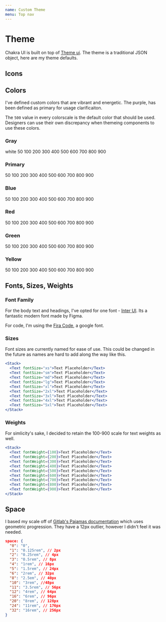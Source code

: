 ```yaml
---
name: Custom Theme
menu: Top nav
---
```



# Theme

Chakra UI is built on top of [Theme ui](https://theme-ui.com/). The theme is a traditional JSON object, here are my theme defaults.

## Icons

## Colors

I've defined custom colors that are vibrant and energetic. The purple, has been defined as primary for usage clarificaiton. 

The `500` value in every colorscale is the default color that should be used. Designers can use their own discrepancy when themeing components to use these colors.

### Gray

<Stack isInline>
  <Stack justify="center">
    <Box size={10} rounded="md" backgroundColor="white" />
    <Text fontSize="xs" mx="auto">
      white
    </Text>
  </Stack>
  <Stack>
    <Box size={10} rounded="md" backgroundColor="gray.50" />
    <Text fontSize="xs" mx="auto">
      50
    </Text>
  </Stack>
  <Stack>
    <Box size={10} rounded="md" backgroundColor="gray.100" />
    <Text fontSize="xs" mx="auto">
      100
    </Text>
  </Stack>
  <Stack>
    <Box size={10} rounded="md" backgroundColor="gray.200" />
    <Text fontSize="xs" mx="auto">
      200
    </Text>
  </Stack>
  <Stack>
    <Box size={10} rounded="md" backgroundColor="gray.300" />
    <Text fontSize="xs" mx="auto">
      300
    </Text>
  </Stack>
  <Stack>
    <Box size={10} rounded="md" backgroundColor="gray.400" />
    <Text fontSize="xs" mx="auto">
      400
    </Text>
  </Stack>
  <Stack>
    <Box size={10} rounded="md" backgroundColor="gray.500" />
    <Text fontSize="xs" mx="auto">
      500
    </Text>
  </Stack>
  <Stack>
    <Box size={10} rounded="md" backgroundColor="gray.600" />
    <Text fontSize="xs" mx="auto">
      600
    </Text>
  </Stack>
  <Stack>
    <Box size={10} rounded="md" backgroundColor="gray.700" />
    <Text fontSize="xs" mx="auto">
      700
    </Text>
  </Stack>
  <Stack>
    <Box size={10} rounded="md" backgroundColor="gray.800" />
    <Text fontSize="xs" mx="auto">
      800
    </Text>
  </Stack>
  <Stack>
    <Box size={10} rounded="md" backgroundColor="gray.900" />
    <Text fontSize="xs" mx="auto">
      900
    </Text>
  </Stack>
</Stack>

### Primary

<Stack isInline>
  <Stack>
    <Box size={10} rounded="md" backgroundColor="primary.50" />
    <Text fontSize="xs" mx="auto">
      50
    </Text>
  </Stack>
  <Stack>
    <Box size={10} rounded="md" backgroundColor="primary.100" />
    <Text fontSize="xs" mx="auto">
      100
    </Text>
  </Stack>
  <Stack>
    <Box size={10} rounded="md" backgroundColor="primary.200" />
    <Text fontSize="xs" mx="auto">
      200
    </Text>
  </Stack>
  <Stack>
    <Box size={10} rounded="md" backgroundColor="primary.300" />
    <Text fontSize="xs" mx="auto">
      300
    </Text>
  </Stack>
  <Stack>
    <Box size={10} rounded="md" backgroundColor="primary.400" />
    <Text fontSize="xs" mx="auto">
      400
    </Text>
  </Stack>
  <Stack>
    <Box size={10} rounded="md" backgroundColor="primary.500" />
    <Text fontSize="xs" mx="auto">
      500
    </Text>
  </Stack>
  <Stack>
    <Box size={10} rounded="md" backgroundColor="primary.600" />
    <Text fontSize="xs" mx="auto">
      600
    </Text>
  </Stack>
  <Stack>
    <Box size={10} rounded="md" backgroundColor="primary.700" />
    <Text fontSize="xs" mx="auto">
      700
    </Text>
  </Stack>
  <Stack>
    <Box size={10} rounded="md" backgroundColor="primary.800" />
    <Text fontSize="xs" mx="auto">
      800
    </Text>
  </Stack>
  <Stack>
    <Box size={10} rounded="md" backgroundColor="primary.900" />
    <Text fontSize="xs" mx="auto">
      900
    </Text>
  </Stack>
</Stack>

### Blue

<Stack isInline>
  <Stack>
    <Box size={10} rounded="md" backgroundColor="blue.50" />
    <Text fontSize="xs" mx="auto">
      50
    </Text>
  </Stack>
  <Stack>
    <Box size={10} rounded="md" backgroundColor="blue.100" />
    <Text fontSize="xs" mx="auto">
      100
    </Text>
  </Stack>
  <Stack>
    <Box size={10} rounded="md" backgroundColor="blue.200" />
    <Text fontSize="xs" mx="auto">
      200
    </Text>
  </Stack>
  <Stack>
    <Box size={10} rounded="md" backgroundColor="blue.300" />
    <Text fontSize="xs" mx="auto">
      300
    </Text>
  </Stack>
  <Stack>
    <Box size={10} rounded="md" backgroundColor="blue.400" />
    <Text fontSize="xs" mx="auto">
      400
    </Text>
  </Stack>
  <Stack>
    <Box size={10} rounded="md" backgroundColor="blue.500" />
    <Text fontSize="xs" mx="auto">
      500
    </Text>
  </Stack>
  <Stack>
    <Box size={10} rounded="md" backgroundColor="blue.600" />
    <Text fontSize="xs" mx="auto">
      600
    </Text>
  </Stack>
  <Stack>
    <Box size={10} rounded="md" backgroundColor="blue.700" />
    <Text fontSize="xs" mx="auto">
      700
    </Text>
  </Stack>
  <Stack>
    <Box size={10} rounded="md" backgroundColor="blue.800" />
    <Text fontSize="xs" mx="auto">
      800
    </Text>
  </Stack>
  <Stack>
    <Box size={10} rounded="md" backgroundColor="blue.900" />
    <Text fontSize="xs" mx="auto">
      900
    </Text>
  </Stack>
</Stack>

### Red

<Stack isInline>
  <Stack>
    <Box size={10} rounded="md" backgroundColor="red.50" />
    <Text fontSize="xs" mx="auto">
      50
    </Text>
  </Stack>
  <Stack>
    <Box size={10} rounded="md" backgroundColor="red.100" />
    <Text fontSize="xs" mx="auto">
      100
    </Text>
  </Stack>
  <Stack>
    <Box size={10} rounded="md" backgroundColor="red.200" />
    <Text fontSize="xs" mx="auto">
      200
    </Text>
  </Stack>
  <Stack>
    <Box size={10} rounded="md" backgroundColor="red.300" />
    <Text fontSize="xs" mx="auto">
      300
    </Text>
  </Stack>
  <Stack>
    <Box size={10} rounded="md" backgroundColor="red.400" />
    <Text fontSize="xs" mx="auto">
      400
    </Text>
  </Stack>
  <Stack>
    <Box size={10} rounded="md" backgroundColor="red.500" />
    <Text fontSize="xs" mx="auto">
      500
    </Text>
  </Stack>
  <Stack>
    <Box size={10} rounded="md" backgroundColor="red.600" />
    <Text fontSize="xs" mx="auto">
      600
    </Text>
  </Stack>
  <Stack>
    <Box size={10} rounded="md" backgroundColor="red.700" />
    <Text fontSize="xs" mx="auto">
      700
    </Text>
  </Stack>
  <Stack>
    <Box size={10} rounded="md" backgroundColor="red.800" />
    <Text fontSize="xs" mx="auto">
      800
    </Text>
  </Stack>
  <Stack>
    <Box size={10} rounded="md" backgroundColor="red.900" />
    <Text fontSize="xs" mx="auto">
      900
    </Text>
  </Stack>
</Stack>

### Green

<Stack isInline>
  <Stack>
    <Box size={10} rounded="md" backgroundColor="green.50" />
    <Text fontSize="xs" mx="auto">
      50
    </Text>
  </Stack>
  <Stack>
    <Box size={10} rounded="md" backgroundColor="green.100" />
    <Text fontSize="xs" mx="auto">
      100
    </Text>
  </Stack>
  <Stack>
    <Box size={10} rounded="md" backgroundColor="green.200" />
    <Text fontSize="xs" mx="auto">
      200
    </Text>
  </Stack>
  <Stack>
    <Box size={10} rounded="md" backgroundColor="green.300" />
    <Text fontSize="xs" mx="auto">
      300
    </Text>
  </Stack>
  <Stack>
    <Box size={10} rounded="md" backgroundColor="green.400" />
    <Text fontSize="xs" mx="auto">
      400
    </Text>
  </Stack>
  <Stack>
    <Box size={10} rounded="md" backgroundColor="green.500" />
    <Text fontSize="xs" mx="auto">
      500
    </Text>
  </Stack>
  <Stack>
    <Box size={10} rounded="md" backgroundColor="green.600" />
    <Text fontSize="xs" mx="auto">
      600
    </Text>
  </Stack>
  <Stack>
    <Box size={10} rounded="md" backgroundColor="green.700" />
    <Text fontSize="xs" mx="auto">
      700
    </Text>
  </Stack>
  <Stack>
    <Box size={10} rounded="md" backgroundColor="green.800" />
    <Text fontSize="xs" mx="auto">
      800
    </Text>
  </Stack>
  <Stack>
    <Box size={10} rounded="md" backgroundColor="green.900" />
    <Text fontSize="xs" mx="auto">
      900
    </Text>
  </Stack>
</Stack>

### Yellow

<Stack isInline>
  <Stack>
    <Box size={10} rounded="md" backgroundColor="yellow.50" />
    <Text fontSize="xs" mx="auto">
      50
    </Text>
  </Stack>
  <Stack>
    <Box size={10} rounded="md" backgroundColor="yellow.100" />
    <Text fontSize="xs" mx="auto">
      100
    </Text>
  </Stack>
  <Stack>
    <Box size={10} rounded="md" backgroundColor="yellow.200" />
    <Text fontSize="xs" mx="auto">
      200
    </Text>
  </Stack>
  <Stack>
    <Box size={10} rounded="md" backgroundColor="yellow.300" />
    <Text fontSize="xs" mx="auto">
      300
    </Text>
  </Stack>
  <Stack>
    <Box size={10} rounded="md" backgroundColor="yellow.400" />
    <Text fontSize="xs" mx="auto">
      400
    </Text>
  </Stack>
  <Stack>
    <Box size={10} rounded="md" backgroundColor="yellow.500" />
    <Text fontSize="xs" mx="auto">
      500
    </Text>
  </Stack>
  <Stack>
    <Box size={10} rounded="md" backgroundColor="yellow.600" />
    <Text fontSize="xs" mx="auto">
      600
    </Text>
  </Stack>
  <Stack>
    <Box size={10} rounded="md" backgroundColor="yellow.700" />
    <Text fontSize="xs" mx="auto">
      700
    </Text>
  </Stack>
  <Stack>
    <Box size={10} rounded="md" backgroundColor="yellow.800" />
    <Text fontSize="xs" mx="auto">
      800
    </Text>
  </Stack>
  <Stack>
    <Box size={10} rounded="md" backgroundColor="yellow.900" />
    <Text fontSize="xs" mx="auto">
      900
    </Text>
  </Stack>
</Stack>

## Fonts, Sizes, Weights

### Font Family

For the body text and headings, I've opted for one font - [Inter UI](https://rsms.me/inter/). Its a fantastic modern font made by Figma.

For code, I'm using the [Fira Code](https://fonts.google.com/specimen/Fira+Code), a google font.

### Sizes

Font sizes are currently named for ease of use. This could be changed in the future as names are hard to add along the way like this.

```jsx
<Stack>
  <Text fontSize="xs">Text Placeholder</Text>
  <Text fontSize="sm">Text Placeholder</Text>
  <Text fontSize="md">Text Placeholder</Text>
  <Text fontSize="lg">Text Placeholder</Text>
  <Text fontSize="xl">Text Placeholder</Text>
  <Text fontSize="2xl">Text Placeholder</Text>
  <Text fontSize="3xl">Text Placeholder</Text>
  <Text fontSize="4xl">Text Placeholder</Text>
  <Text fontSize="5xl">Text Placeholder</Text>
</Stack>
```

### Weights

For simlicity's sake, I decided to retain the 100-900 scale for text weights as well.

```jsx
<Stack>
  <Text fontWeight={100}>Text Placeholder</Text>
  <Text fontWeight={200}>Text Placeholder</Text>
  <Text fontWeight={300}>Text Placeholder</Text>
  <Text fontWeight={400}>Text Placeholder</Text>
  <Text fontWeight={500}>Text Placeholder</Text>
  <Text fontWeight={600}>Text Placeholder</Text>
  <Text fontWeight={700}>Text Placeholder</Text>
  <Text fontWeight={800}>Text Placeholder</Text>
  <Text fontWeight={900}>Text Placeholder</Text>
</Stack>
```

## Space

I based my scale off of [Gitlab's Pajamas documentation](https://design.gitlab.com/layout/spacing) which uses geometric progression. They have a 12px outlier, however I didn't feel it was needed.

```json
space: {
  "0": "0",
  "1": "0.125rem", // 2px
  "2": "0.25rem", // 4px
  "3": "0.5rem", // 8px
  "4": "1rem", // 16px
  "5": "1.5rem", // 24px
  "6": "2rem", // 32px
  "8": "2.5em", // 40px
  "10": "3rem", //48px
  "11": "3.5rem", // 56px
  "12": "4rem", // 64px
  "16": "6rem", // 96px
  "20": "8rem", // 128px
  "24": "11rem", // 176px
  "32": "16rem", // 256px
}
```
